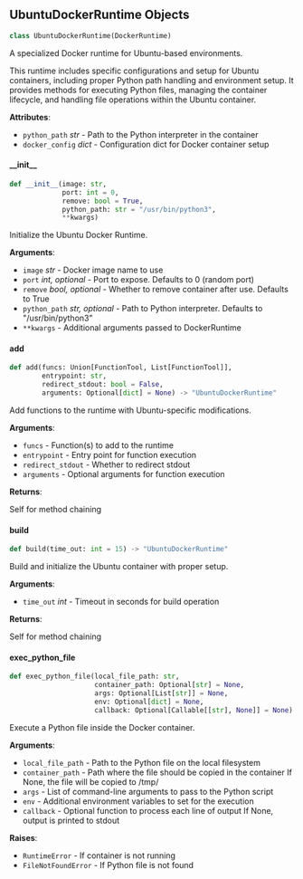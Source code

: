 <a id="camel.runtime.ubuntu_docker_runtime"></a>

<a id="camel.runtime.ubuntu_docker_runtime.UbuntuDockerRuntime"></a>

## UbuntuDockerRuntime Objects

```python
class UbuntuDockerRuntime(DockerRuntime)
```

A specialized Docker runtime for Ubuntu-based environments.

This runtime includes specific configurations and setup for Ubuntu
containers, including proper Python path handling and environment setup.
It provides methods for executing Python files, managing the container
lifecycle, and handling file operations within the Ubuntu container.

**Attributes**:

- `python_path` _str_ - Path to the Python interpreter in the container
- `docker_config` _dict_ - Configuration dict for Docker container setup

<a id="camel.runtime.ubuntu_docker_runtime.UbuntuDockerRuntime.__init__"></a>

#### \_\_init\_\_

```python
def __init__(image: str,
             port: int = 0,
             remove: bool = True,
             python_path: str = "/usr/bin/python3",
             **kwargs)
```

Initialize the Ubuntu Docker Runtime.

**Arguments**:

- `image` _str_ - Docker image name to use
- `port` _int, optional_ - Port to expose. Defaults to 0 (random port)
- `remove` _bool, optional_ - Whether to remove container after use.
  Defaults to True
- `python_path` _str, optional_ - Path to Python interpreter.
  Defaults to "/usr/bin/python3"
- `**kwargs` - Additional arguments passed to DockerRuntime

<a id="camel.runtime.ubuntu_docker_runtime.UbuntuDockerRuntime.add"></a>

#### add

```python
def add(funcs: Union[FunctionTool, List[FunctionTool]],
        entrypoint: str,
        redirect_stdout: bool = False,
        arguments: Optional[dict] = None) -> "UbuntuDockerRuntime"
```

Add functions to the runtime with Ubuntu-specific modifications.

**Arguments**:

- `funcs` - Function(s) to add to the runtime
- `entrypoint` - Entry point for function execution
- `redirect_stdout` - Whether to redirect stdout
- `arguments` - Optional arguments for function execution
  

**Returns**:

  Self for method chaining

<a id="camel.runtime.ubuntu_docker_runtime.UbuntuDockerRuntime.build"></a>

#### build

```python
def build(time_out: int = 15) -> "UbuntuDockerRuntime"
```

Build and initialize the Ubuntu container with proper setup.

**Arguments**:

- `time_out` _int_ - Timeout in seconds for build operation
  

**Returns**:

  Self for method chaining

<a id="camel.runtime.ubuntu_docker_runtime.UbuntuDockerRuntime.exec_python_file"></a>

#### exec\_python\_file

```python
def exec_python_file(local_file_path: str,
                     container_path: Optional[str] = None,
                     args: Optional[List[str]] = None,
                     env: Optional[dict] = None,
                     callback: Optional[Callable[[str], None]] = None) -> None
```

Execute a Python file inside the Docker container.

**Arguments**:

- `local_file_path` - Path to the Python file on the local filesystem
- `container_path` - Path where the file should be copied in the
  container If None, the file will be copied to /tmp/
- `args` - List of command-line arguments to pass to the Python script
- `env` - Additional environment variables to set for the execution
- `callback` - Optional function to process each line of output
  If None, output is printed to stdout
  

**Raises**:

- `RuntimeError` - If container is not running
- `FileNotFoundError` - If Python file is not found

